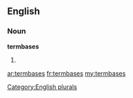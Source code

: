 ==English==

===Noun===
'''termbases'''

# {{plural of|[[termbase]]}}

[[Category:English plurals]]

[[ar:termbases]]
[[fr:termbases]]
[[my:termbases]]
